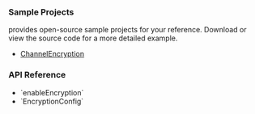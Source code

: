 
<PlatformWrapper platform="android">

### Sample Projects

<Vg k="COMPANY" /> provides open-source sample projects for your reference. Download or view the source code for a more detailed example.

* [ChannelEncryption](https://github.com/AgoraIO/API-Examples/blob/main/Android/APIExample/app/src/main/java/io/agora/api/example/examples/advanced/ChannelEncryption.java)


### API Reference

- <Link to="{{Global.API_REF_ANDROID_ROOT}}/class_irtcengine.html#api_irtcengine_enableencryption">`enableEncryption`</Link>
- <Link to="{{Global.API_REF_ANDROID_ROOT}}/class_encryptionconfig.html">`EncryptionConfig`</Link>

</PlatformWrapper>